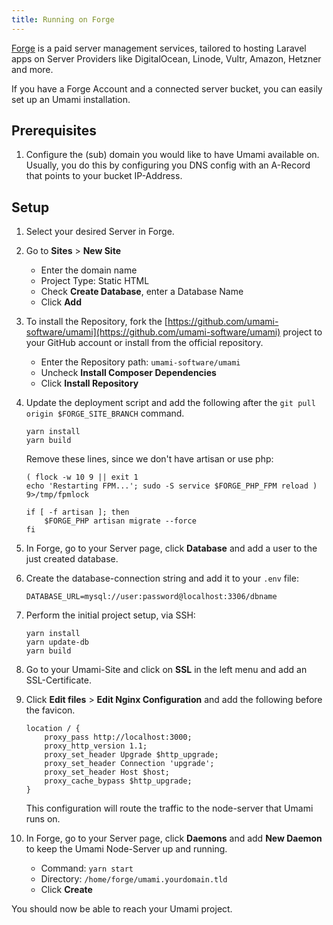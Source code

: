 ```yaml
---
title: Running on Forge
---
```


[Forge](https://forge.laravel.com/) is a paid server management services, tailored to hosting Laravel apps on Server Providers like DigitalOcean,
Linode, Vultr, Amazon, Hetzner and more.

If you have a Forge Account and a connected server bucket, you can easily set up an Umami installation.

## Prerequisites

1. Configure the (sub) domain you would like to have Umami available on. Usually, you do this by configuring you DNS config with an A-Record that points to your bucket IP-Address.

## Setup

1. Select your desired Server in Forge.
2. Go to **Sites** > **New Site**
   - Enter the domain name
   - Project Type: Static HTML
   - Check **Create Database**, enter a Database Name
   - Click **Add**
3. To install the Repository, fork the [https://github.com/umami-software/umami](https://github.com/umami-software/umami) project to your GitHub account or install from the official repository.
   - Enter the Repository path: `umami-software/umami`
   - Uncheck **Install Composer Dependencies**
   - Click **Install Repository**
4. Update the deployment script and add the following after the `git pull origin $FORGE_SITE_BRANCH` command.

   ```shell
   yarn install
   yarn build
   ```

   Remove these lines, since we don't have artisan or use php:

   ```
   ( flock -w 10 9 || exit 1
   echo 'Restarting FPM...'; sudo -S service $FORGE_PHP_FPM reload ) 9>/tmp/fpmlock

   if [ -f artisan ]; then
       $FORGE_PHP artisan migrate --force
   fi
   ```

5. In Forge, go to your Server page, click **Database** and add a user to the just created database.
6. Create the database-connection string and add it to your `.env` file:

   ```
   DATABASE_URL=mysql://user:password@localhost:3306/dbname
   ```

7. Perform the initial project setup, via SSH:

   ```shell
   yarn install
   yarn update-db
   yarn build
   ```

8. Go to your Umami-Site and click on **SSL** in the left menu and add an SSL-Certificate.
9. Click **Edit files** > **Edit Nginx Configuration** and add the following before the favicon.

   ```
   location / {
       proxy_pass http://localhost:3000;
       proxy_http_version 1.1;
       proxy_set_header Upgrade $http_upgrade;
       proxy_set_header Connection 'upgrade';
       proxy_set_header Host $host;
       proxy_cache_bypass $http_upgrade;
   }
   ```

   This configuration will route the traffic to the node-server that Umami runs on.

10. In Forge, go to your Server page, click **Daemons** and add **New Daemon** to keep the Umami Node-Server up and running.
    - Command: `yarn start`
    - Directory: `/home/forge/umami.yourdomain.tld`
    - Click **Create**

You should now be able to reach your Umami project.
